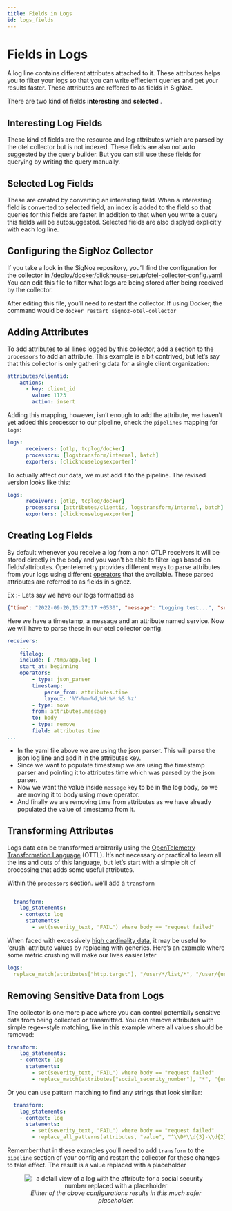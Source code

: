 ```yaml
---
title: Fields in Logs 
id: logs_fields
---
```


# Fields in Logs 

A log line contains different attributes attached to it. These attributes helps you to filter your logs so that you can write effiecient queries and get your results faster. These attributes are reffered to as fields in SigNoz.

There are two kind of fields **interesting** and **selected** .

## Interesting Log Fields

These kind of fields are the resource and log attributes which are parsed by the otel collector but is not indexed. These fields are also not auto suggested by the query builder. But you can still use these fields for querying by writing the query manually.

## Selected Log Fields

These are created by converting an interesting field. When a interesting field is converted to selected field, an index is added to the field so that queries for this fields are faster. In addition to that when you write a query this fields will be autosuggested. Selected fields are also displyed explicitly with each log line.

## Configuring the SigNoz Collector

If you take a look in the SigNoz repository, you’ll find the configuration for the collector in [/deploy/docker/clickhouse-setup/otel-collector-config.yaml](https://github.com/SigNoz/signoz/blob/main/deploy/docker/clickhouse-setup/otel-collector-config.yaml) You can edit this file to filter what logs are being stored after being received by the collector.

After editing this file, you’ll need to restart the collector. If using Docker, the command would be `docker restart signoz-otel-collector`

## Adding Atttributes

To add attributes to all lines logged by this collector, add a section to the `processors` to add an attribute. This example is a bit contrived, but let’s say that this collector is only gathering data for a single client organization:

```yaml
attributes/clientid:
    actions:
      - key: client_id
        value: 1123
        action: insert
```

Adding this mapping, however, isn’t enough to add the attribute, we haven’t yet added this processor to our pipeline, check the `pipelines` mapping for `logs`:

```yaml
logs:
      receivers: [otlp, tcplog/docker]
      processors: [logstransform/internal, batch]
      exporters: [clickhouselogsexporter]'
```

To actually affect our data, we must add it to the pipeline. The revised version looks like this:

```yaml
logs:
      receivers: [otlp, tcplog/docker]
      processors: [attributes/clientid, logstransform/internal, batch]
      exporters: [clickhouselogsexporter]
```

## Creating Log Fields

By default whenever you receive a log from a non OTLP receivers it will be stored directly in the body and you won't be able to filter logs based on fields/attributes. Opentelemetry provides different ways to parse attributes from your logs using different [operators](./logs.md#operators-for-parsing-and-manipulating-logs) that the available. These parsed attributes are referred to as fields in signoz.

Ex :-
    Lets say we have our logs formatted as

```json
{"time": "2022-09-20,15:27:17 +0530", "message": "Logging test...", "service": "python"}
```

Here we have a timestamp, a message and an attribute named service. Now we will have to parse these in our otel collector config.

```yaml
receivers:
    ...
    filelog:
    include: [ /tmp/app.log ]
    start_at: beginning
    operators:
        - type: json_parser
        timestamp:
            parse_from: attributes.time
            layout: '%Y-%m-%d,%H:%M:%S %z'
        - type: move
        from: attributes.message
        to: body
        - type: remove
        field: attributes.time
...
```

* In the yaml file above we are using the json parser. This will parse the json log line and add it in the attributes key.
* Since we want to populate timestamp we are using the timestamp parser and pointing it to attributes.time which was parsed by the json parser.
* Now we want the value inside `message` key to be in the log body, so we are moving it to body using move operator.
* And finally we are removing time from attributes as we have already populated the value of timestamp from it.

## Transforming Attributes

Logs data can be transformed arbitrarily using the [OpenTelemetry Transformation Language](https://github.com/open-telemetry/opentelemetry-collector-contrib/blob/main/pkg/ottl/README.md) (OTTL). It’s not necessary or practical to learn all the ins and outs of this language, but let’s start with a simple bit of processing that adds some useful attributes.

Within the `processors` section. we’ll add a `transform`

```yaml

  transform:
    log_statements:
    - context: log
      statements:
        - set(severity_text, "FAIL") where body == "request failed"

```

When faced with excessively [high cardinality data](https://signoz.io/blog/high-cardinality-data/), it may be useful to 'crush' attribute values by replacing with generics. Here’s an example where some metric crushing will make our lives easier later

```yaml
logs:
  replace_match(attributes["http.target"], "/user/*/list/*", "/user/{userId}/list/{listId}")
```

## Removing Sensitive Data from Logs

The collector is one more place where you can control potentially sensitive data from being collected or transmitted. You can remove attributes with simple regex-style matching, like in this example where all values should be removed:

```yaml
transform:
    log_statements:
    - context: log
      statements:
        - set(severity_text, "FAIL") where body == "request failed"
        - replace_match(attributes["social_security_number"], "*", "{userSocial}")
```

Or you can use pattern matching to find any strings that look similar:

```yaml
  transform:
    log_statements:
    - context: log
      statements:
        - set(severity_text, "FAIL") where body == "request failed"
        - replace_all_patterns(attributes, "value", "^\\D*\\d{3}-\\d{2}-\\d{4}", "{ss_number}")
```

Remember that in these examples you'll need to add `transform` to the `pipeline` section of your config and restart the collector for these changes to take effect. The result is a value replaced with a placeholder

<figure data-zoomable align='center'>
    <img src="/img/docs/user_social.webp" alt="a detail view of a log with the attribute for a social security number replaced with a placeholder"/>
    <figcaption><i>Either of the above configurations results in this much safer placeholder.</i></figcaption>
</figure>

